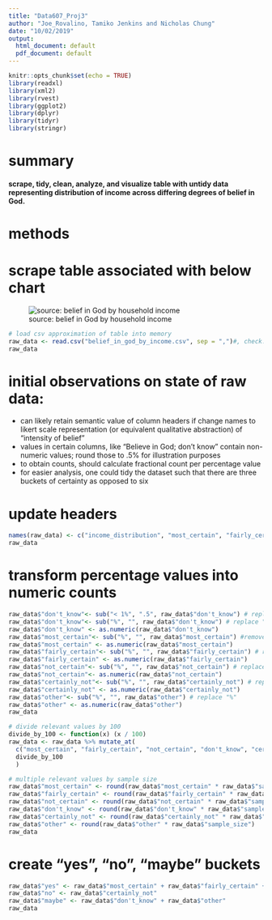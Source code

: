 ```yaml
---
title: "Data607_Proj3"
author: "Joe_Rovalino, Tamiko Jenkins and Nicholas Chung"
date: "10/02/2019"
output:
  html_document: default
  pdf_document: default
---
```


```r
knitr::opts_chunk$set(echo = TRUE)
library(readxl)
library(xml2)
library(rvest)
library(ggplot2)
library(dplyr)
library(tidyr)
library(stringr)
```

# summary
#### scrape, tidy, clean, analyze, and visualize table with untidy data representing distribution of income across differing degrees of belief in God.

# methods
# scrape table associated with below chart 
![source: belief in God by household income](belief_in_god_by_income.png)
```r
# load csv approximation of table into memory
raw_data <- read.csv("belief_in_god_by_income.csv", sep = ",")#, check.names = FALSE)
raw_data
```

# initial observations on state of raw data:
* can likely retain semantic value of column headers if change names to likert scale representation (or equivalent qualitative abstraction) of "intensity of belief"
* values in certain columns, like "Believe in God; don't know" contain non-numeric values; round those to .5% for illustration purposes
* to obtain counts, should calculate fractional count per percentage value
* for easier analysis, one could tidy the dataset such that there are three buckets of certainty as opposed to six 

# update headers 
```r
names(raw_data) <- c("income_distribution", "most_certain", "fairly_certain", "not_certain", "don't_know", "certainly_not", "other", "sample_size")
raw_data
```

# transform percentage values into numeric counts
```r
raw_data$"don't_know"<- sub("< 1%", ".5", raw_data$"don't_know") # replace "< 1" with arbitrary character
raw_data$"don't_know"<- sub("%", "", raw_data$"don't_know") # replace "%"
raw_data$"don't_know" <- as.numeric(raw_data$"don't_know")
raw_data$"most_certain"<- sub("%", "", raw_data$"most_certain") #remove "%"
raw_data$"most_certain" <- as.numeric(raw_data$"most_certain")
raw_data$"fairly_certain"<- sub("%", "", raw_data$"fairly_certain") # replace "%"
raw_data$"fairly_certain" <- as.numeric(raw_data$"fairly_certain")
raw_data$"not_certain"<- sub("%", "", raw_data$"not_certain") # replace "%"
raw_data$"not_certain"<- as.numeric(raw_data$"not_certain") 
raw_data$"certainly_not"<- sub("%", "", raw_data$"certainly_not") # replace "%"
raw_data$"certainly_not" <- as.numeric(raw_data$"certainly_not")
raw_data$"other"<- sub("%", "", raw_data$"other") # replace "%" 
raw_data$"other" <- as.numeric(raw_data$"other")
raw_data

# divide relevant values by 100
divide_by_100 <- function(x) (x / 100) 
raw_data <- raw_data %>% mutate_at(
  c("most_certain", "fairly_certain", "not_certain", "don't_know", "certainly_not", "other"), 
  divide_by_100
  )

# multiple relevant values by sample size
raw_data$"most_certain" <- round(raw_data$"most_certain" * raw_data$"sample_size")
raw_data$"fairly_certain" <- round(raw_data$"fairly_certain" * raw_data$"sample_size")
raw_data$"not_certain" <- round(raw_data$"not_certain" * raw_data$"sample_size")
raw_data$"don't_know" <- round(raw_data$"don't_know" * raw_data$"sample_size")
raw_data$"certainly_not" <- round(raw_data$"certainly_not" * raw_data$"sample_size")
raw_data$"other" <- round(raw_data$"other" * raw_data$"sample_size")
raw_data
```

# create "yes", "no", "maybe" buckets
```r
raw_data$"yes" <- raw_data$"most_certain" + raw_data$"fairly_certain" + raw_data$"not_certain"
raw_data$"no" <- raw_data$"certainly_not" 
raw_data$"maybe" <- raw_data$"don't_know" + raw_data$"other"
raw_data
```
